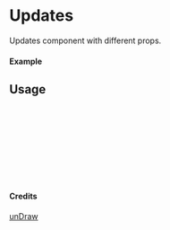 
<Meta of={Updates} title="unDraw/Updates" />

# Updates

Updates component with different props.

#### Example

<Canvas of={Updates.Primary} />

## Usage

```ts
import { Updates } from "yadl-ui";

const Example = () => {
  return (
      <Updates />
  );
};

export default Example;
```

#### Credits
[unDraw](https://undraw.co/illustrations)
